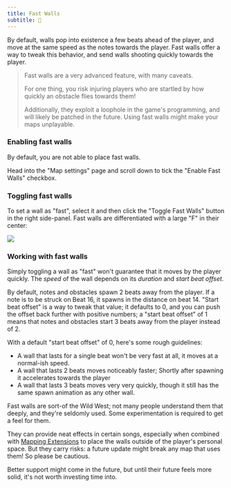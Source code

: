 ```yaml
---
title: Fast Walls
subtitle: 💨
---
```


By default, walls pop into existence a few beats ahead of the player, and move at the same speed as the notes towards the player. Fast walls offer a way to tweak this behavior, and send walls shooting quickly towards the player.

> Fast walls are a very advanced feature, with many caveats.
>
> For one thing, you risk injuring players who are startled by how quickly an obstacle flies towards them!
>
> Additionally, they exploit a loophole in the game's programming, and will likely be patched in the future. Using fast walls might make your maps unplayable.

### Enabling fast walls

By default, you are not able to place fast walls.

Head into the "Map settings" page and scroll down to tick the "Enable Fast Walls" checkbox.

### Toggling fast walls

To set a wall as "fast", select it and then click the "Toggle Fast Walls" button in the right side-panel. Fast walls are differentiated with a large "F" in their center:

![](/src/docs/images/fast-walls.png)

### Working with fast walls

Simply toggling a wall as "fast" won't guarantee that it moves by the player quickly. The _speed_ of the wall depends on its _duration_ and _start beat offset_.

By default, notes and obstacles spawn 2 beats away from the player. If a note is to be struck on Beat 16, it spawns in the distance on beat 14. "Start beat offset" is a way to tweak that value; it defaults to 0, and you can push the offset back further with positive numbers; a "start beat offset" of 1 means that notes and obstacles start 3 beats away from the player instead of 2.

With a default "start beat offset" of 0, here's some rough guidelines:

- A wall that lasts for a single beat won't be very fast at all, it moves at a normal-ish speed.
- A wall that lasts 2 beats moves noticeably faster; Shortly after spawning it accelerates towards the player
- A wall that lasts 3 beats moves very very quickly, though it still has the same spawn animation as any other wall.

Fast walls are sort-of the Wild West; not many people understand them that deeply, and they're seldomly used. Some experimentation is required to get a feel for them.

They can provide neat effects in certain songs, especially when combined with [Mapping Extensions](/docs/mods#mapping-extensions) to place the walls outside of the player's personal space. But they carry risks: a future update might break any map that uses them! So please be cautious.

Better support might come in the future, but until their future feels more solid, it's not worth investing time into.
